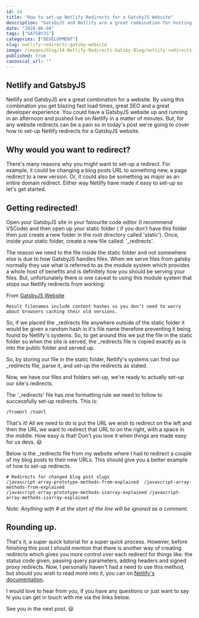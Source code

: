 ```yaml
---
id: 14
title: "How to set-up Netlify Redirects for a GatsbyJS Website"
description: "GatsbyJS and Netlify are a great combination for hosting your website. Netlify even make it super easy to set-up redirects which is what we'll be covering in this post."
date: "2020-06-04"
tags: ["GATSBYJS"]
categories: ["DEVELOPMENT"]
slug: netlify-redirects-gatsby-website
image: /images/blog/14-Netlify-Redirects-Gatsby-Blog/netlify-redirects-gatsby-website.png
published: true
canonical_url: ""
---
```


## Netlify and GatsbyJS

Netlify and GatsbyJS are a great combination for a website. By using this combination you get blazing fast load times, great SEO and a great developer experience. You could have a GatsbyJS website up and running in an afternoon and pushed live on Netlify in a matter of minutes. But, for any website redirects can be a pain so in today's post we're going to cover how to set-up Netlify redirects for a GatsbyJS website.

## Why would you want to redirect?

There's many reasons why you might want to set-up a redirect. For example, it could be changing a blog posts URL to something new, a page redirect to a new version. Or, it could also be something as major as an entire domain redirect. Either way Netlify have made it easy to set-up so let's get started.

## Getting redirected!

Open your GatsbyJS site in your favourite code editor (I recommend VSCode) and then open up your static folder ( if you don't have this folder then just create a new folder in the root directory called 'static'). Once, inside your static folder, create a new file called: '\_redirects'.

The reason we need to the file inside the static folder and not somewhere else is due to how GatsbyJS handles files. When we serve files from gatsby normally they use what is referred to as the module system which provides a whole host of benefits and is definitely how you should be serving your files. But, unfortunately there is one caveat to using this module system that stops our Netlify redirects from working:

From [GatsbyJS Website](https://www.gatsbyjs.org/docs/static-folder/)

```
Result filenames include content hashes so you don’t need to worry about browsers caching their old versions.
```

So, if we placed the \_redirects file anywhere outside of the static folder it would be given a random hash in it's file name therefore preventing it being found by Netlify's systems. So, to get around this we put the file in the static folder so when the site is served, the \_redirects file is copied exactly as is into the public folder and served up.

So, by storing our file in the static folder, Netlify's systems can find our \_redirects file, parse it, and set-up the redirects as stated.

Now, we have our files and folders set-up, we're ready to actually set-up our site's redirects.

The '\_redirects' file has one formatting rule we need to follow to successfully set-up redirects. This is:

```
/fromUrl /toUrl
```

That's it! All we need to do is put the URL we wish to redirect on the left and then the URL we want to redirect that URL to on the right, with a space in the middle. How easy is that! Don't you love it when things are made easy for us devs. 😃

Below is the \_redirects file from my website where I had to redirect a couple of my blog posts to their new URLs. This should give you a better example of how to set-up redirects.

```
# Redirects for changed blog post slugs
/javascript-array-prototype-methods-from-explained  /javascript-array-methods-from-explained
/javascript-array-prototype-methods-isarray-explained /javascript-array-methods-isarray-explained
```

_Note: Anything with # at the start of the line will be ignored as a comment._

## Rounding up.

That's it, a super quick tutorial for a super quick process. However, before finishing this post I should mention that there is another way of creating redirects which gives you more control over each redirect for things like: the status code given, passing query parameters, adding headers and signed proxy redirects. Now, I personally haven't had a need to use this method, but should you wish to read more into it, you can on [Netlify's documentation](https://docs.netlify.com/routing/redirects/#syntax-for-the-netlify-configuration-file).

I would love to hear from you, if you have any questions or just want to say hi you can get in touch with me via the links below.

See you in the next post. 😃
